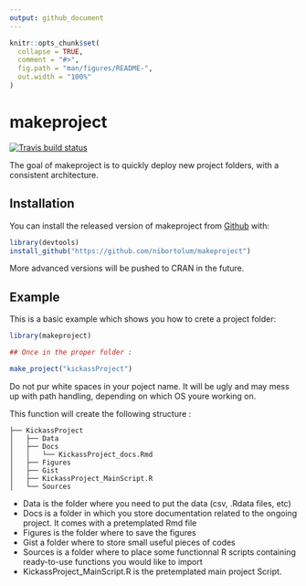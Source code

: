 ```yaml
---
output: github_document
---
```


<!-- README.md is generated from README.Rmd. Please edit that file -->

```r
knitr::opts_chunk$set(
  collapse = TRUE,
  comment = "#>",
  fig.path = "man/figures/README-",
  out.width = "100%"
)
```

# makeproject

<!-- badges: start -->
[![Travis build status](https://travis-ci.org/nibortolum/makeproject.svg?branch=master)](https://travis-ci.org/nibortolum/makeproject)
<!-- badges: end -->

The goal of makeproject is to quickly deploy new project folders, with a consistent architecture.

## Installation

You can install the released version of makeproject from [Github](https://github.com/nibortolum/makeproject) with:

``` r
library(devtools)
install_github("https://github.com/nibortolum/makeproject")
```

More advanced versions will be pushed to CRAN in the future.

## Example

This is a basic example which shows you how to crete a project folder:

```r
library(makeproject)

## Once in the proper folder :

make_project("kickassProject")
```

Do not pur white spaces in your poject name. It will be ugly and may mess up with path handling, depending on which OS youre working on.

This function will create the following structure :

```
├── KickassProject
│   ├── Data
│   ├── Docs
│   │   └── KickassProject_docs.Rmd
│   ├── Figures
│   ├── Gist
│   ├── KickassProject_MainScript.R
│   └── Sources
```
* Data is the folder where you need to put the data (csv, .Rdata files, etc)
* Docs is a folder in which you store documentation related to the ongoing project. It comes with a pretemplated Rmd file
* Figures is the folder where to save the figures
* Gist a folder where to store small useful pieces of codes
* Sources is a folder where to place some functionnal R scripts containing ready-to-use functions you would like to import
* KickassProject_MainScript.R is the pretemplated main project Script.
